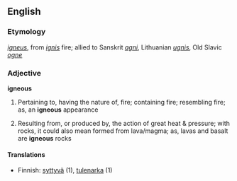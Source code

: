 ==English==
===Etymology===
{{L.}} ''[[igneus]]'', from ''[[ignis]]'' fire; allied to Sanskrit ''[[agni]]'', Lithuanian ''[[ugnis]]'', Old Slavic ''[[ogne]]''
===Adjective===
'''igneous'''
#Pertaining to, having the nature of, fire; containing fire; resembling fire; as, an '''igneous''' appearance
#{{geology}} Resulting from, or produced by, the action of great heat & pressure; with rocks, it could also mean formed from lava/magma; as, lavas and basalt are '''igneous''' rocks

====Translations====
*Finnish: [[syttyvä]] (1), [[tulenarka]] (1)